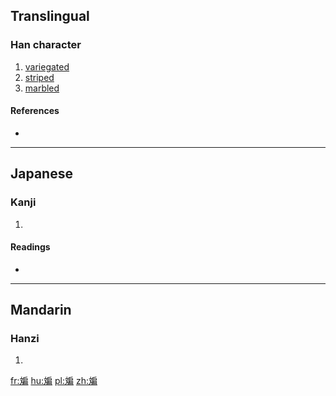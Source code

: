 ==Translingual==

===Han character===
{{Han char|rn=67|rad=文|as=09|sn=13|four=0242<sub>7</sub>|canj=卜大竹尸月 (YKHSB), 卜大戈尸月 (YKISB)}}

# [[variegated]]
# [[striped]]
# [[marbled]]

====References====
* {{Han ref|kx=0477.120|dkj=13471|dj=0835.120|hdz=32170.210|uh=6592|ud=26002|bh=DDBD|bd=56765}}

----

==Japanese==

===Kanji===
{{ja-kanji|grade=|rs=文09}}

# {{defn|lang=ja|sort=文09}}

====Readings====
* {{ja-readings|on=[[はん]] (han), [[へん]] (hen)|kun=[[まだら]] (madara)}}

----

==Mandarin==

===Hanzi===
{{cmn-hanzi|pin=[[bān]] ([[ban1]])|wg=pan<sup>1</sup>}}

# {{defn|lang=cmn|sort=文09}}

[[fr:斒]]
[[hu:斒]]
[[pl:斒]]
[[zh:斒]]